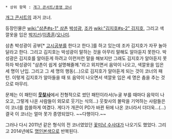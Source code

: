  * 상위 항목 : [[개그 콘서트/종영 코너]]
[[개그 콘서트]]의 과거 코너.

등장인물은 [[wiki:"삼촌#s-1" 삼촌]] [[박성광]], [[조카]] [[wiki:"김지호#s-2" 김지호]], 그리고 색깔옷을 입은 [[박지선]]/[[이종훈]]/[[오나미]].

삼촌 박성광이 공부[* [[고시]]공부를 한다고 한다.]를 하고 있는데 조카 김지호가 자꾸 놀아달라고 한다. 그리고 김지호는 박성광이 말하는 것을 아무리 말해도 알아듣지 못한다. 박성광은 김지호를 알아듣게 하려고 이런저런 말을 해보지만 그래도 김지호가 알아듣지 못하자 박성광이 "삼촌이 쉽게 설명해줄께."라고 외치면서 음악이 나오고, 색깔옷을 입은 세 명이 난입. 그리고 그 세 명의 행동(…)으로 김지호가 알아듣게 되는 것이 코너의 패턴. 이렇게 김지호가 알아들을 때 또 음악이 나오면서 색깔옷 입은 세 명은 춤을 추는 것으로 마무리.

문제는 이 패턴이 '''[[웃음을 찾는 사람들|웃찾사]]'''에서 전형적으로 썼던 패턴이라서(누굴 부를 때마다 음악이 나오고, 그렇게 나온 사람들이 외모로 웃기는 식의...) 웃찾사의 몰락을 기억하는 사람들은 이 코너를 씁쓸하게 여겼다. 게다가 개콘이 PD가 바뀐 뒤에 나온 코너라서 더더욱...(…) 결국 이 코너는 얼마 못가 종영되었다. ~~다행이다.~~

그러나 다시 2011년 같은 형식의 전 코너였었던 [[꽃미남 수사대]]가 나오기도 했었다. 그리고 2014년에도 [[명인본색]]으로 반복된다.
